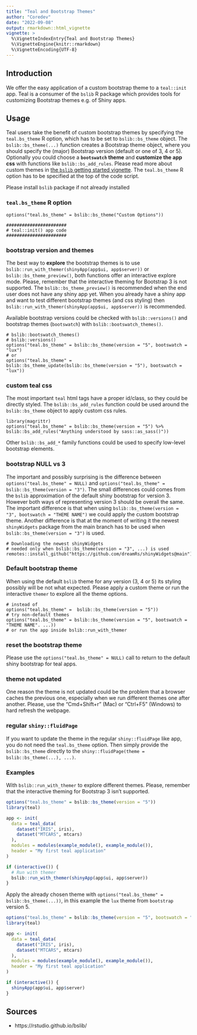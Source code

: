 ```yaml
---
title: "Teal and Bootstrap Themes"
author: "Coredev"
date: "2022-09-08"
output: rmarkdown::html_vignette
vignette: >
  %\VignetteIndexEntry{Teal and Bootstrap Themes}
  %\VignetteEngine{knitr::rmarkdown}
  %\VignetteEncoding{UTF-8}
---
```


## Introduction

We offer the easy application of a custom bootstrap theme to a `teal::init` app. 
Teal is a consumer of the `bslib` R package which provides tools for customizing Bootstrap themes e.g. of Shiny apps.

## Usage

Teal users take the benefit of custom bootstrap themes by specifying the `teal.bs_theme` R option, which has to be set to `bslib::bs_theme` object.
The `bslib::bs_theme(...)` function creates a Bootstrap theme object, where you should specify the (major) Bootstrap version (default or one of 3, 4 or 5).
Optionally you could choose a **`bootswatch` theme** and **customize the app css** with functions like `bslib::bs_add_rules`.
Please read more about custom themes in [the `bslib` getting started vignette](https://rstudio.github.io/bslib/articles/bslib.html).
The `teal.bs_theme` R option has to be specified at the top of the code script.

Please install `bslib` package if not already installed

### `teal.bs_theme` R option

```
options("teal.bs_theme" = bslib::bs_theme("Custom Options"))

#######################
# teal::init() app code
#######################
```

### bootstrap version and themes

The best way to **explore** the bootstrap themes is to use `bslib::run_with_themer(shinyApp(app$ui, app$server))` or `bslib::bs_theme_preview()`,
both functions offer an interactive explore mode.
Please, remember that the interactive theming for Bootstrap 3 is not supported.
The `bslib::bs_theme_preview()` is recommended when the end user does not have any shiny app yet. 
When you already have a shiny app and want to test different bootstrap themes (and css styling) then `bslib::run_with_themer(shinyApp(app$ui, app$server))` is recommended.

Available bootstrap versions could be checked with `bslib::versions()` and bootstrap themes (`bootswatch`) with `bslib::bootswatch_themes()`.

```
# bslib::bootswatch_themes()
# bslib::versions()
options("teal.bs_theme" = bslib::bs_theme(version = "5", bootswatch = "lux")
# or
options("teal.bs_theme" = bslib::bs_theme_update(bslib::bs_theme(version = "5"), bootswatch = "lux"))
```

### custom teal css

The most important `teal` html tags have a proper id/class, so they could be directly styled.
The `bslib::bs_add_rules` function could be used around the `bslib::bs_theme` object to apply custom css rules.

```
library(magrittr)
options("teal.bs_theme" = bslib::bs_theme(version = "5") %>% bslib::bs_add_rules("Anything understood by sass::as_sass()"))
```

Other `bslib::bs_add_*` family functions could be used to specify low-level bootstrap elements.

### bootstrap NULL vs 3

The important and possibly surprising is the difference between `options("teal.bs_theme" = NULL)` and `options("teal.bs_theme" = bslib::bs_theme(version = "3")`.
The small differences could comes from the `bslib` approximation of the default shiny bootstrap for version 3.
However both ways of representing version 3 should be overall the same.
The important difference is that when using `bslib::bs_theme(version = "3", bootswatch = "THEME NAME")` we could apply the custom bootstrap theme.
Another difference is that at the moment of writing it the newest `shinyWidgets` package from the main branch has to be used when `bslib::bs_theme(version = "3")` is used.

```
# Downloading the newest shinyWidgets
# needed only when bslib::bs_theme(version = "3", ...) is used
remotes::install_github("https://github.com/dreamRs/shinyWidgets@main")
```

### Default bootstrap theme

When using the default `bslib` theme for any version (3, 4 or 5) its styling possibly will be not what expected.
Please apply a custom theme or run the interactive `themer` to explore all the theme options.

```
# instead of
options("teal.bs_theme" =  bslib::bs_theme(version = "5"))
# try non-default themes
options("teal.bs_theme" = bslib::bs_theme(version = "5", bootswatch = "THEME NAME". ...))
# or run the app inside bslib::run_with_themer
```

### reset the bootstrap theme

Please use the `options("teal.bs_theme" = NULL)` call to return to the default shiny bootstrap for teal apps.

### theme not updated

One reason the theme is not updated could be the problem that a browser caches the previous one, especially when we run different themes one after another.
Please, use the "Cmd+Shift+r" (Mac) or "Ctrl+F5" (Windows) to hard refresh the webpage.

### regular `shiny::fluidPage`

If you want to update the theme in the regular `shiny::fluidPage` like app, you do not need the `teal.bs_theme` option. Then simply provide the `bslib::bs_theme` directly to the `shiny::fluidPage(theme = bslib::bs_theme(...), ...)`. 

### Examples

With `bslib::run_with_themer` to explore different themes.
Please, remember that the interactive theming for Bootstrap 3 isn't supported.


```r
options("teal.bs_theme" = bslib::bs_theme(version = "5"))
library(teal)

app <- init(
  data = teal_data(
    dataset("IRIS", iris),
    dataset("MTCARS", mtcars)
  ),
  modules = modules(example_module(), example_module()),
  header = "My first teal application"
)

if (interactive()) {
  # Run with themer
  bslib::run_with_themer(shinyApp(app$ui, app$server))
}
```

Apply the already chosen theme with `options("teal.bs_theme" = bslib::bs_theme(...))`, 
in this example the `lux` theme from `bootstrap` version 5.

```r
options("teal.bs_theme" = bslib::bs_theme(version = "5", bootswatch = "lux"))
library(teal)

app <- init(
  data = teal_data(
    dataset("IRIS", iris),
    dataset("MTCARS", mtcars)
  ),
  modules = modules(example_module(), example_module()),
  header = "My first teal application"
)

if (interactive()) {
  shinyApp(app$ui, app$server)
}
```

## Sources

- https://rstudio.github.io/bslib/
